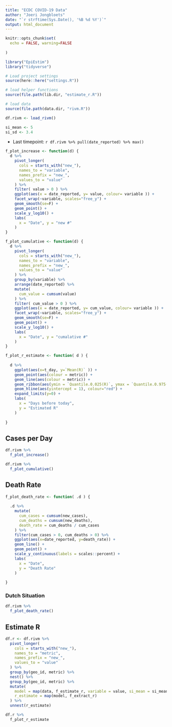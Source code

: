 ```yaml
---
title: "ECDC COVID-19 Data"
author: "Joeri Jongbloets"
date: "`r strftime(Sys.Date(), '%B %d %Y')`"
output: html_document
---
```


```r
knitr::opts_chunk$set(
  echo = FALSE, warning=FALSE
  
)

library("EpiEstim")
library("tidyverse")
```

```r
# Load project settings
source(here::here("settings.R"))

# load helper functions
source(file.path(lib.dir, "estimate_r.R"))

# load data
source(file.path(data.dir, "rivm.R"))

df.rivm <- load_rivm()

si_mean <- 5
si_sd <- 3.4

```

* Last timepoint: `r df.rivm %>% pull(date_reported) %>% max()`

```r
f_plot_increase <- function(d) {
  d %>%
    pivot_longer(
      cols = starts_with("new_"),
      names_to = "variable",
      names_prefix = "new_",
      values_to = "value"
    ) %>%
    filter( value > 0 ) %>%
    ggplot(aes(x = date_reported, y= value, colour= variable )) +
    facet_wrap(~variable, scales="free_y") +
    geom_smooth(se=F) +
    geom_point() +
    scale_y_log10() +
    labs(
      x = "Date", y = "new #"
    )
}

f_plot_cumulative <- function(d) {
  d %>%
    pivot_longer(
      cols = starts_with("new_"),
      names_to = "variable",
      names_prefix = "new_",
      values_to = "value"
    ) %>%
    group_by(variable) %>%
    arrange(date_reported) %>%
    mutate(
      cum_value = cumsum(value)
    ) %>%
    filter( cum_value > 0 ) %>%
    ggplot(aes(x = date_reported, y= cum_value, colour= variable )) +
    facet_wrap(~variable, scales="free_y") +
    geom_smooth(se=F) +
    geom_point() +
    scale_y_log10() +
    labs(
      x = "Date", y = "cumalative #"
    )
}

f_plot_r_estimate <- function( d ) {
  
  d %>%
    ggplot(aes(x=t_day, y=`Mean(R)` )) +
    geom_point(aes(colour = metric)) +
    geom_line(aes(colour = metric)) +
    geom_ribbon(aes(ymin = `Quantile.0.025(R)`, ymax = `Quantile.0.975(R)`, fill = metric), alpha=0.1) +
    geom_hline(aes(yintercept = 1), colour="red") +
    expand_limits(y=0) +
    labs(
      x = "Days before today",
      y = "Estimated R"
    )
  
}
```

## Cases per Day

```r
df.rivm %>%
  f_plot_increase()
```

```r
df.rivm %>%
  f_plot_cumulative()
```

## Death Rate

```r
f_plot_death_rate <- function( .d ) {
  
  .d %>%
    mutate(
      cum_cases = cumsum(new_cases),
      cum_deaths = cumsum(new_deaths),
      death_rate = cum_deaths / cum_cases
    ) %>%
    filter(cum_cases > 0, cum_deaths > 0) %>%
    ggplot(aes(x=date_reported, y=death_rate)) +
    geom_line() +
    geom_point() +
    scale_y_continuous(labels = scales::percent) +
    labs(
      x = "Date",
      y = "Death Rate"
    )
  
}
```

### Dutch Situation

```r
df.rivm %>%
  f_plot_death_rate()
```

## Estimate R

```r
df.r <- df.rivm %>%
  pivot_longer(
    cols = starts_with("new_"),
    names_to = "metric",
    names_prefix = "new_",
    values_to = "value"
  ) %>%
  group_by(geo_id, metric) %>%
  nest() %>%
  group_by(geo_id, metric) %>%
  mutate(
    model = map(data, f_estimate_r, variable = value, si_mean = si_mean, si_sd = si_sd),
    r_estimate = map(model, f_extract_r)
  ) %>%
  unnest(r_estimate)
```

```r
df.r %>%
  f_plot_r_estimate
```
